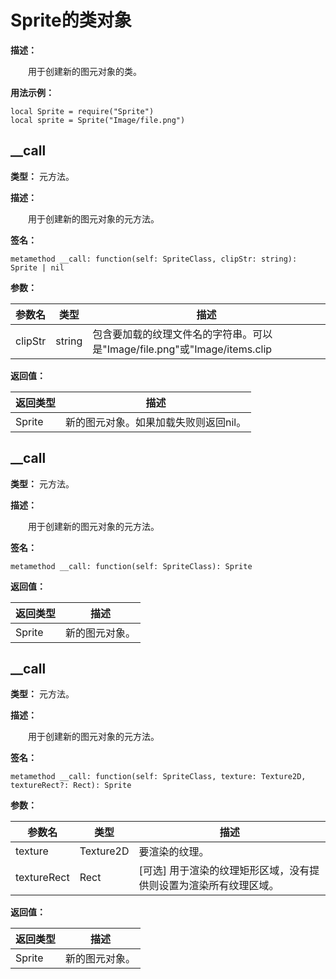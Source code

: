 
# Sprite的类对象

**描述：**

&emsp;&emsp;用于创建新的图元对象的类。

**用法示例：**
```tl
local Sprite = require("Sprite")
local sprite = Sprite("Image/file.png")
```

## __call

**类型：** 元方法。

**描述：**

&emsp;&emsp;用于创建新的图元对象的元方法。

**签名：**
```tl
metamethod __call: function(self: SpriteClass, clipStr: string): Sprite | nil
```

**参数：**

| 参数名 | 类型 | 描述 |
| --- | --- | --- |
| clipStr | string | 包含要加载的纹理文件名的字符串。可以是"Image/file.png"或"Image/items.clip|itemA"。支持的图片文件格式包括：jpg，png，dds，pvr，ktx。 |

**返回值：**

| 返回类型 | 描述 |
| --- | --- |
| Sprite | 新的图元对象。如果加载失败则返回nil。 |

## __call

**类型：** 元方法。

**描述：**

&emsp;&emsp;用于创建新的图元对象的元方法。

**签名：**
```tl
metamethod __call: function(self: SpriteClass): Sprite
```

**返回值：**

| 返回类型 | 描述 |
| --- | --- |
| Sprite | 新的图元对象。 |

## __call

**类型：** 元方法。

**描述：**

&emsp;&emsp;用于创建新的图元对象的元方法。

**签名：**
```tl
metamethod __call: function(self: SpriteClass, texture: Texture2D, textureRect?: Rect): Sprite
```

**参数：**

| 参数名 | 类型 | 描述 |
| --- | --- | --- |
| texture | Texture2D | 要渲染的纹理。 |
| textureRect | Rect | [可选] 用于渲染的纹理矩形区域，没有提供则设置为渲染所有纹理区域。 |

**返回值：**

| 返回类型 | 描述 |
| --- | --- |
| Sprite | 新的图元对象。 |